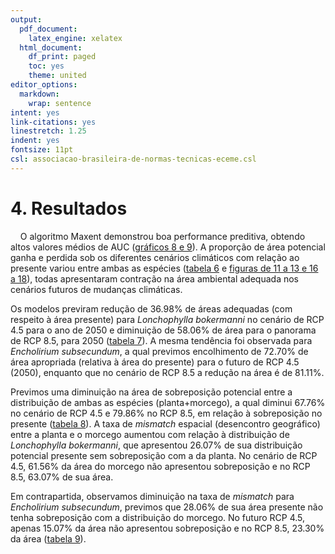 ```yaml
---
output:
  pdf_document:
    latex_engine: xelatex
  html_document:
    df_print: paged
    toc: yes
    theme: united
editor_options:
  markdown:
    wrap: sentence
intent: yes
link-citations: yes
linestretch: 1.25
indent: yes
fontsize: 11pt
csl: associacao-brasileira-de-normas-tecnicas-eceme.csl
---
```


\clearpage

# 4. Resultados

|     O algoritmo Maxent demonstrou boa performance preditiva, obtendo altos valores médios de AUC ([gráficos 8 e 9](#apêndice)). A proporção de área potencial ganha e perdida sob os diferentes cenários climáticos com relação ao presente variou entre ambas as espécies ([tabela 6](#apêndice) e [figuras de 11 a 13 e 16 a 18](#figuras)), todas apresentaram contração na área ambiental adequada nos cenários futuros de mudanças climáticas. 

Os modelos previram redução de 36.98% de áreas adequadas (com respeito à área presente) para *Lonchophylla bokermanni* no cenário de RCP 4.5 para o ano de 2050 e diminuição de 58.06% de área para o panorama de RCP 8.5, para 2050 ([tabela 7](#apêndice)). A mesma tendência foi observada para *Encholirium subsecundum*, a qual previmos encolhimento de 72.70% de área apropriada (relativa à área do presente) para o futuro de RCP 4.5 (2050), enquanto que no cenário de RCP 8.5 a redução na área é de 81.11%.


Previmos uma diminuição na área de sobreposição potencial entre a distribuição de ambas as espécies (planta+morcego), a qual diminui 67.76% no cenário de RCP 4.5 e 79.86% no RCP 8.5, em relação à sobreposição no presente ([tabela 8](#apêndice)). A taxa de *mismatch* espacial (desencontro geográfico) entre a planta e o morcego aumentou com relação à distribuição de *Lonchophylla bokermanni*, que apresentou 26.07% de sua distribuição potencial presente sem sobreposição com a da planta. No cenário de RCP 4.5, 61.56% da área do morcego não apresentou sobreposição e no RCP 8.5, 63.07% de sua área. 


Em contrapartida, observamos diminuição na taxa de *mismatch* para *Encholirium subsecundum*, previmos que 28.06% de sua área presente não tenha sobreposição com a distribuição do morcego. No futuro RCP 4.5, apenas 15.07% da área não apresentou sobreposição e no RCP 8.5, 23.30% da área ([tabela 9](#apêndice)). 

